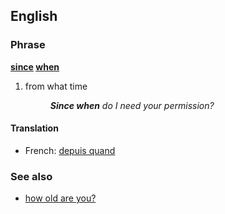 ==English==
===Phrase===
'''[[since]] [[when]]'''
# {{ironic}} from what time
#: '''''Since when''' do I need your permission?''

====Translation====
{{top}}
*French: [[depuis quand]]
{{bottom}}

===See also===
*[[how old are you?]]